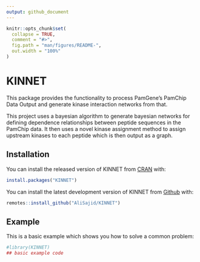 ```yaml
---
output: github_document
---
```


<!-- README.md is generated from README.Rmd. Please edit that file -->

```r
knitr::opts_chunk$set(
  collapse = TRUE,
  comment = "#>",
  fig.path = "man/figures/README-",
  out.width = "100%"
)
```

# KINNET

<!-- badges: start -->
<!-- badges: end -->

This package provides the functionality to process PamGene's PamChip
    Data Output and generate kinase interaction networks from that.

This project uses a bayesian algorithm to generate bayesian networks for
     defining dependence relationships between peptide sequences in the PamChip data.
     It then uses a novel kinase assignment method to assign upstream kinases to each 
     peptide which is then output as a graph.

## Installation

You can install the released version of KINNET from [CRAN](https://CRAN.R-project.org) with:

``` r
install.packages("KINNET")
```

You can install the latest development version of KINNET from [Github]() with:

``` r
remotes::install_github("AliSajid/KINNET")
```

## Example

This is a basic example which shows you how to solve a common problem:

```r
#library(KINNET)
## basic example code
```
